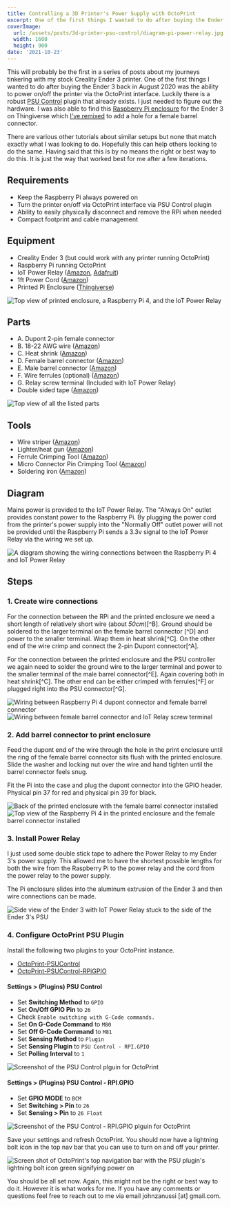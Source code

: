 ```yaml
---
title: Controlling a 3D Printer's Power Supply with OctoPrint
excerpt: One of the first things I wanted to do after buying the Ender 3 back in August 2020 was the ability to power on/off the printer via the OctoPrint interface. Luckily there is a robust PSU Control plugin that already exists. I just needed to figure out the hardware...
coverImage:
  url: /assets/posts/3d-printer-psu-control/diagram-pi-power-relay.jpg
  width: 1600
  height: 900
date: '2021-10-23'
---
```


This will probably be the first in a series of posts about my journeys tinkering with my stock Creality Ender 3 printer. One of the first things I wanted to do after buying the Ender 3 back in August 2020 was the ability to power on/off the printer via the OctoPrint interface. Luckily there is a robust [PSU Control](https://plugins.octoprint.org/plugins/psucontrol/) plugin that already exists. I just needed to figure out the hardware. I was also able to find this [Raspberry Pi enclosure](https://www.thingiverse.com/thing:4586351) for the Ender 3 on Thingiverse which [I've remixed](https://www.thingiverse.com/thing:5031152) to add a hole for a female barrel connector.

There are various other tutorials about similar setups but none that match exactly what I was looking to do. Hopefully this can help others looking to do the same. Having said that this is by no means the right or best way to do this. It is just the way that worked best for me after a few iterations.

## Requirements
* Keep the Raspberry Pi always powered on
* Turn the printer on/off via OctoPrint interface via PSU Control plugin
* Ability to easily physically disconnect and remove the RPi when needed
* Compact footprint and cable management

## Equipment
* Creality Ender 3 (but could work with any printer running OctoPrint)
* Raspberry Pi running OctoPrint
* IoT Power Relay ([Amazon](https://www.amazon.com/Iot-Relay-Enclosed-High-Power-Raspberry/dp/B00WV7GMA2), [Adafruit](https://www.adafruit.com/product/2935))
* 1ft Power Cord ([Amazon](https://amzn.to/3b63cFg))
* Printed Pi Enclosure ([Thingiverse](https://www.thingiverse.com/thing:5031152))

![Top view of printed enclosure, a Raspberry Pi 4, and the IoT Power Relay](/assets/posts/3d-printer-psu-control/equipment-pi-case-power-relay-rpi-4.jpg)

## Parts
* A. Dupont 2-pin female connector
* B. 18-22 AWG wire ([Amazon](https://amzn.to/3CivZm0))
* C. Heat shrink ([Amazon](https://amzn.to/3BcPn2k))
* D. Female barrel connector ([Amazon](https://amzn.to/3b5X6oo))
* E. Male barrel connector ([Amazon](https://amzn.to/3b5X6oo))
* F. Wire ferrules (optional) ([Amazon](https://amzn.to/3nxtiXM))
* G. Relay screw terminal (Included with IoT Power Relay)
* Double sided tape ([Amazon](https://amzn.to/3Ekhvmp))

![Top view of all the listed parts](/assets/posts/3d-printer-psu-control/parts-list.jpg)


## Tools
* Wire striper ([Amazon](https://amzn.to/3jC8kpj))
* Lighter/heat gun ([Amazon](https://amzn.to/3jC42hP))
* Ferrule Crimping Tool ([Amazon](https://amzn.to/3nxtiXM))
* Micro Connector Pin Crimping Tool ([Amazon](https://amzn.to/3CeQVdG))
* Soldering iron ([Amazon](https://amzn.to/3pyJU3I))


## Diagram
Mains power is provided to the IoT Power Relay. The "Always On" outlet provides constant power to the Raspberry Pi. By plugging the power cord from the printer's power supply into the "Normally Off" outlet power will not be provided until the Raspberry Pi sends a 3.3v signal to the IoT Power Relay via the wiring we set up.

![A diagram showing the wiring connections between the Raspberry Pi 4 and IoT Power Relay](/assets/posts/3d-printer-psu-control/diagram-pi-power-relay.jpg)

## Steps

### 1. Create wire connections

For the connection between the RPi and the printed enclosure we need a short length of relatively short wire (about *50cm*)[^B]. Ground should be soldered to the larger terminal on the female barrel connector [^D] and power to the smaller terminal. Wrap them in heat shrink[^C]. On the other end of the wire crimp and connect the 2-pin Dupont connector[^A].

For the connection between the printed enclosure and the PSU controller we again need to solder the ground wire to the larger terminal and power to the smaller terminal of the male barrel connector[^E]. Again covering both in heat shrink[^C]. The other end can be either crimped with ferrules[^F] or plugged right into the PSU connector[^G].

<MDXColumns>

![Wiring between Raspberry Pi 4 dupont connector and female barrel connector](/assets/posts/3d-printer-psu-control/wiring-rpi-to-print-enclosure.jpg)
![Wiring between female barrel connector and IoT Relay screw terminal](/assets/posts/3d-printer-psu-control/wiring-print-enclosure-to-psu.jpg)

</MDXColumns>


### 2. Add barrel connector to print enclosure
Feed the dupont end of the wire through the hole in the print enclosure until the ring of the female barrel connector sits flush with the printed enclosure. Slide the washer and locking nut over the wire and hand tighten until the barrel connector feels snug.

Fit the Pi into the case and plug the dupont connector into the GPIO header. Physical pin 37 for red and physical pin 39 for black.

<MDXColumns>

![Back of the printed enclosure with the female barrel connector installed](/assets/posts/3d-printer-psu-control/pi-enclosure-with-barrel-connector.jpg)
![Top view of the Raspberry Pi 4 in the printed enclosure and the female barrel connector installed](/assets/posts/3d-printer-psu-control/pi-enclosure-with-rpi-and-barrel-connector.jpg)

</MDXColumns>

### 3. Install Power Relay
I just used some double stick tape to adhere the Power Relay to my Ender 3's power supply. This allowed me to have the shortest possible lengths for both the wire from the Raspberry Pi to the power relay and the cord from the power relay to the power supply.

The Pi enclosure slides into the aluminum extrusion of the Ender 3 and then wire connections can be made.

![Side view of the Ender 3 with IoT Power Relay stuck to the side of the Ender 3's PSU](/assets/posts/3d-printer-psu-control/ender-3-with-raspberry-pi-controlled-power.jpg)

### 4. Configure OctoPrint PSU Plugin
Install the following two plugins to your OctoPrint instance.
 * [OctoPrint-PSUControl](https://github.com/kantlivelong/OctoPrint-PSUControl)
 * [OctoPrint-PSUControl-RPiGPIO](https://github.com/kantlivelong/OctoPrint-PSUControl-RPiGPIO)

#### Settings > (Plugins) PSU Control
* Set **Switching Method** to `GPIO`
* Set **On/Off GPIO Pin** to `26`
* Check `Enable switching with G-Code commands.`
* Set **On G-Code Command** to `M80`
* Set **Off G-Code Command** to `M81`
* Set **Sensing Method** to `Plugin`
* Set **Sensing Plugin** to `PSU Control - RPI.GPIO`
* Set **Polling Interval** to `1`

![Screenshot of the PSU Control plguin for OctoPrint](/assets/posts/3d-printer-psu-control/screenshot-octoprint-psu-control-settings.png)

####  Settings > (Plugins) PSU Control - RPI.GPIO
* Set **GPIO MODE** to `BCM`
* Set **Switching > Pin** to `26`
* Set **Sensing > Pin** to `26 Float`

![Screenshot of the PSU Control - RPI.GPIO plguin for OctoPrint](/assets/posts/3d-printer-psu-control/screenshot-octoprint-psu-control-settings-gpio.png)

Save your settings and refresh OctoPrint. You should now have a lightning bolt icon in the top nav bar that you can use to turn on and off your printer.

![Screen shot of OctoPrint's top navigation bar with the PSU plugin's lightning bolt icon green signifying power on](/assets/posts/3d-printer-psu-control/screenshot-octoprint-nav-bar.jpg)


You should be all set now. Again, this might not be the right or best way to do it. However it is what works for me. If you have any comments or questions feel free to reach out to me via email johnzanussi [at] gmail.com.


<AmazonDisclosure />
